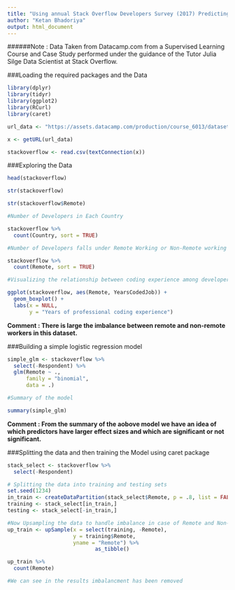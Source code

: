 ```yaml
---
title: "Using annual Stack Overflow Developers Survey (2017) Predicting which Stack-Overflow Developers are more likely to work remotely."
author: "Ketan Bhadoriya"
output: html_document
---
```


######Note : Data Taken from Datacamp.com from a Supervised Learning Course and Case Study performed under the guidance of the Tutor Julia Silge Data Scientist at Stack Overflow.

###Loading the required packages and the Data

```r
library(dplyr)
library(tidyr)
library(ggplot2)
library(RCurl)
library(caret)

url_data <- "https://assets.datacamp.com/production/course_6013/datasets/stackoverflow.csv"

x <- getURL(url_data)

stackoverflow <- read.csv(textConnection(x))
```

###Exploring the Data

```r
head(stackoverflow)

str(stackoverflow)

str(stackoverflow$Remote)

#Number of Developers in Each Country

stackoverflow %>% 
  count(Country, sort = TRUE)

#Number of Developers falls under Remote Working or Non-Remote working style

stackoverflow %>% 
  count(Remote, sort = TRUE)

#Visualizing the relationship between coding experience among developers and their working style

ggplot(stackoverflow, aes(Remote, YearsCodedJob)) +
  geom_boxplot() +
  labs(x = NULL,
       y = "Years of professional coding experience") 
```

**Comment : There is large the imbalance between remote and non-remote workers in this dataset.**

###Building a simple logistic regression model

```r
simple_glm <- stackoverflow %>%
  select(-Respondent) %>%
  glm(Remote ~ .,
      family = "binomial",
      data = .)

#Summary of the model

summary(simple_glm)
```

**Comment : From the summary of the aobove model we have an idea of which predictors have larger effect sizes and which are significant or not significant.**

###Splitting the data and then training the Model using caret package

```r
stack_select <- stackoverflow %>%
  select(-Respondent)

# Splitting the data into training and testing sets
set.seed(1234)
in_train <- createDataPartition(stack_select$Remote, p = .8, list = FALSE)
training <- stack_select[in_train,]
testing <- stack_select[-in_train,]

#Now Upsampling the data to handle imbalance in case of Remote and Non-remote Developers
up_train <- upSample(x = select(training, -Remote),
                     y = training$Remote,
                     yname = "Remote") %>%
                            as_tibble()

up_train %>%
  count(Remote)

#We can see in the results imbalancment has been removed
```

